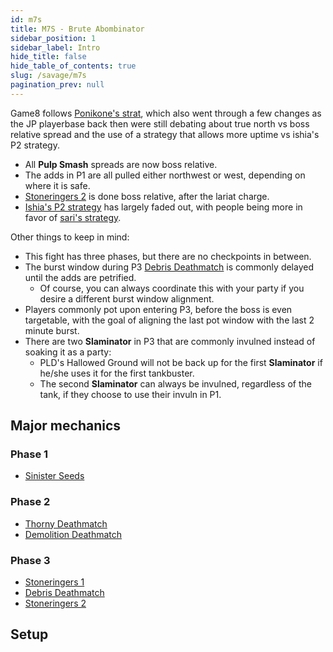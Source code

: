 ```yaml
---
id: m7s
title: M7S - Brute Abombinator
sidebar_position: 1
sidebar_label: Intro
hide_title: false
hide_table_of_contents: true
slug: /savage/m7s
pagination_prev: null
---
```


Game8 follows [Ponikone's strat](https://jp.finalfantasyxiv.com/lodestone/character/13307902/blog/5542016/), which also went through a few changes as the JP playerbase back then were still debating about true north vs boss relative spread and the use of a strategy that allows more uptime vs ishia's P2 strategy.

- All <strong>Pulp Smash</strong> spreads are now boss relative.
- The adds in P1 are all pulled either northwest or west, depending on where it is safe.
- [Stoneringers 2](/savage/m7s/stoneringers_2) is done boss relative, after the lariat charge.
- [Ishia's P2 strategy](https://raidplan.io/plan/xE-q2Xqib9AGETwp) has largely faded out, with people being more in favor of [sari's strategy](https://x.com/sf_snff/status/1911437620619411542).

Other things to keep in mind:

- This fight has three phases, but there are no checkpoints in between.
- The burst window during P3 [Debris Deathmatch](/savage/m7s/debris_deathmatch) is commonly delayed until the adds are petrified.
  - Of course, you can always coordinate this with your party if you desire a different burst window alignment.
- Players commonly pot upon entering P3, before the boss is even targetable, with the goal of aligning the last pot window with the last 2 minute burst.
- There are two <strong>Slaminator</strong> in P3 that are commonly invulned instead of soaking it as a party:
  - PLD's Hallowed Ground will not be back up for the first <strong>Slaminator</strong> if he/she uses it for the first tankbuster.
  - The second <strong>Slaminator</strong> can always be invulned, regardless of the tank, if they choose to use their invuln in P1.

## Major mechanics

### Phase 1
- [Sinister Seeds](/savage/m7s/sinister_seeds)

### Phase 2
- [Thorny Deathmatch](/savage/m7s/thorny_deathmatch)
- [Demolition Deathmatch](/savage/m7s/demolition_deathmatch)

### Phase 3
- [Stoneringers 1](/savage/m7s/stoneringers_1)
- [Debris Deathmatch](/savage/m7s/debris_deathmatch)
- [Stoneringers 2](/savage/m7s/stoneringers_2)


## Setup
